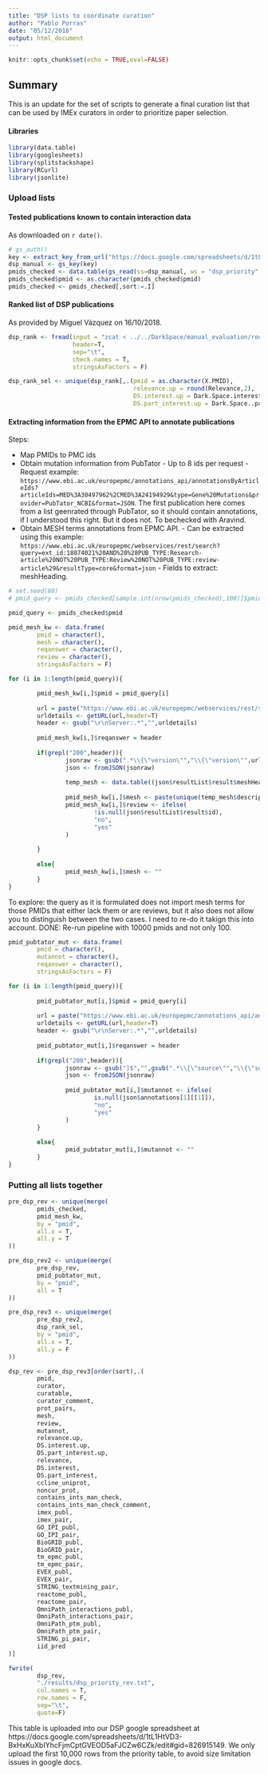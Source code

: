 ```yaml
---
title: "DSP lists to coordinate curation"
author: "Pablo Porras"
date: "05/12/2018"
output: html_document
---
```


```r
knitr::opts_chunk$set(echo = TRUE,eval=FALSE)
```

## Summary

This is an update for the set of scripts to generate a final curation list that can be used by IMEx curators in order to prioritize paper selection. 

#### Libraries
```r
library(data.table)
library(googlesheets)
library(splitstackshape)
library(RCurl)
library(jsonlite)
```

### Upload lists
#### Tested publications known to contain interaction data

As downloaded on `r date()`.
```r
# gs_auth()
key <- extract_key_from_url("https://docs.google.com/spreadsheets/d/1tL1HtVD3-BxHxKuXbIYhcFjmCptGVEOD5aFJCZw6CZk/edit#gid=826915149")
dsp_manual <- gs_key(key)
pmids_checked <- data.table(gs_read(ss=dsp_manual, ws = "dsp_priority",header=T))
pmids_checked$pmid <- as.character(pmids_checked$pmid)
pmids_checked <- pmids_checked[,sort:=.I]
```

#### Ranked list of DSP publications
As provided by Miguel Vázquez on 16/10/2018. 
```r
dsp_rank <- fread(input = "zcat < ../../DarkSpace/manual_evaluation/round5/pmid_ranks.gz",
                  header=T,
                  sep="\t",
                  check.names = T,
                  stringsAsFactors = F)

dsp_rank_sel <- unique(dsp_rank[,.(pmid = as.character(X.PMID),
                                   relevance.up = round(Relevance,2),
                                   DS.interest.up = Dark.Space.interest,
                                   DS.part_interest.up = Dark.Space..partial..interest)])
```


#### Extracting information from the EPMC API to annotate publications

Steps: 

 - Map PMIDs to PMC ids
 - Obtain mutation information from PubTator
        - Up to 8 ids per request
        - Request example: `https://www.ebi.ac.uk/europepmc/annotations_api/annotationsByArticleIds?articleIds=MED%3A30497962%2CMED%3A24194929&type=Gene%20Mutations&provider=PubTator_NCBI&format=JSON`. The first publication here comes from a list geenrated through PubTator, so it should contain annotations, if I understood this right. But it does not. To bechecked with Aravind. 
 - Obtain MESH terms annotations from EPMC API.
        - Can be extracted using this example: `https://www.ebi.ac.uk/europepmc/webservices/rest/search?query=ext_id:18074021%20AND%20%28PUB_TYPE:Research-article%20NOT%20PUB_TYPE:Review%20NOT%20PUB_TYPE:review-article%29&resultType=core&format=json`
        - Fields to extract: meshHeading. 

```r
# set.seed(88)
# pmid_query <- pmids_checked[sample.int(nrow(pmids_checked),100)]$pmid

pmid_query <- pmids_checked$pmid

pmid_mesh_kw <- data.frame(
        pmid = character(),
        mesh = character(),
        reqanswer = character(),
        review = character(),
        stringsAsFactors = F)

for (i in 1:length(pmid_query)){

        pmid_mesh_kw[i,]$pmid = pmid_query[i]
        
        url = paste("https://www.ebi.ac.uk/europepmc/webservices/rest/search?query=ext_id:",pmid_query[i],"%20AND%20%28PUB_TYPE:Research-article%20NOT%20PUB_TYPE:Review%20NOT%20PUB_TYPE:review-article%29&resultType=core&format=json",sep="")
        urldetails <- getURL(url,header=T)
        header <- gsub("\r\nServer:.*","",urldetails)
        
        pmid_mesh_kw[i,]$reqanswer = header
        
        if(grepl("200",header)){
                jsonraw <- gsub(".*\\{\"version\"","\\{\"version\"",urldetails)
                json <- fromJSON(jsonraw)
                
                temp_mesh <- data.table((json$resultList$result$meshHeadingList$meshHeading[[1]]))
                
                pmid_mesh_kw[i,]$mesh <- paste(unique(temp_mesh$descriptorName),collapse="|")
                pmid_mesh_kw[i,]$review <- ifelse(
                        !is.null(json$resultList$result$id),
                        "no",
                        "yes"
                )
                
        }
        
        else{
                pmid_mesh_kw[i,]$mesh <- ""
        }
}
```

To explore: the query as it is formulated does not import mesh terms for those PMIDs that either lack them or are reviews, but it also does not allow you to distinguish between the two cases. I need to re-do it takign this into account. DONE: Re-run pipeline with 10000 pmids and not only 100. 


```r
pmid_pubtator_mut <- data.frame(
        pmid = character(),
        mutannot = character(),
        reqanswer = character(),
        stringsAsFactors = F)

for (i in 1:length(pmid_query)){
        
        pmid_pubtator_mut[i,]$pmid = pmid_query[i]
        
        url = paste("https://www.ebi.ac.uk/europepmc/annotations_api/annotationsByArticleIds?articleIds=MED%3A",pmid_query[i],"&type=Gene%20Mutations&provider=PubTator_NCBI&format=JSON",sep="")
        urldetails <- getURL(url,header=T)
        header <- gsub("\r\nServer:.*","",urldetails)
        
        pmid_pubtator_mut[i,]$reqanswer = header
        
        if(grepl("200",header)){
                jsonraw <- gsub("]$","",gsub(".*\\{\"source\"","\\{\"source\"",urldetails))
                json <- fromJSON(jsonraw)
                
                pmid_pubtator_mut[i,]$mutannot <- ifelse(
                        is.null(json$annotations[1][[1]]),
                        "no",
                        "yes"
                )
        }
        
        else{
                pmid_pubtator_mut[i,]$mutannot <- ""
        }
}

```
 

### Putting all lists together
```r
pre_dsp_rev <- unique(merge(
        pmids_checked,
        pmid_mesh_kw,
        by = "pmid",
        all.x = T,
        all.y = T
))

pre_dsp_rev2 <- unique(merge(
        pre_dsp_rev,
        pmid_pubtator_mut,
        by = "pmid",
        all = T
))

pre_dsp_rev3 <- unique(merge(
        pre_dsp_rev2,
        dsp_rank_sel,
        by = "pmid",
        all.x = T,
        all.y = F
))

dsp_rev <- pre_dsp_rev3[order(sort),.(
        pmid,
        curator,
        curatable,
        curator_comment,
        prot_pairs,
        mesh,
        review,
        mutannot,
        relevance.up,
        DS.interest.up,
        DS.part_interest.up,
        relevance,
        DS.interest,
        DS.part_interest,
        ccline_uniprot,
        noncur_prot,
        contains_ints_man_check,
        contains_ints_man_check_comment,
        imex_publ,
        imex_pair,
        GO_IPI_publ,
        GO_IPI_pair,
        BioGRID_publ,
        BioGRID_pair,
        tm_epmc_publ,
        tm_epmc_pair,
        EVEX_publ,
        EVEX_pair,
        STRING_textmining_pair,
        reactome_publ,
        reactome_pair,
        OmniPath_interactions_publ,
        OmniPath_interactions_pair,
        OmniPath_ptm_publ,
        OmniPath_ptm_pair,
        STRING_pi_pair,
        iid_pred
)]

fwrite(
        dsp_rev,
        "./results/dsp_priority_rev.txt",
        col.names = T,
        row.names = F,
        sep="\t",
        quote=F)
```

This table is uploaded into our DSP google spreadsheet at https://docs.google.com/spreadsheets/d/1tL1HtVD3-BxHxKuXbIYhcFjmCptGVEOD5aFJCZw6CZk/edit#gid=826915149. We only upload the first 10,000 rows from the priority table, to avoid size limitation issues in google docs. 
